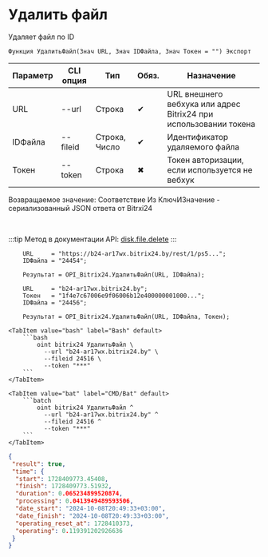 ﻿---
sidebar_position: 4
---


# Удалить файл
 Удаляет файл по ID



`Функция УдалитьФайл(Знач URL, Знач IDФайла, Знач Токен = "") Экспорт`

  | Параметр | CLI опция | Тип | Обяз. | Назначение |
  |-|-|-|-|-|
  | URL | --url | Строка | &#x2714; | URL внешнего вебхука или адрес Bitrix24 при использовании токена |
  | IDФайла | --fileid | Строка, Число | &#x2714; | Идентификатор удаляемого файла |
  | Токен | --token | Строка | &#x2716; | Токен авторизации, если используется не вебхук |

  
  Возвращаемое значение:   Соответствие Из КлючИЗначение - сериализованный JSON ответа от Bitrxi24

<br/>

:::tip
Метод в документации API: [disk.file.delete](https://dev.1c-bitrix.ru/rest_help/disk/file/disk_file_delete.php)
:::
<br/>



```bsl title="Пример использования для 1С:Предприятие/OneScript"
    URL     = "https://b24-ar17wx.bitrix24.by/rest/1/ps5...";
    IDФайла = "24454";

    Результат = OPI_Bitrix24.УдалитьФайл(URL, IDФайла);

    URL     = "b24-ar17wx.bitrix24.by";
    Токен   = "1f4e7c67006e9f06006b12e400000001000...";
    IDФайла = "24456";

    Результат = OPI_Bitrix24.УдалитьФайл(URL, IDФайла, Токен);
```
    

 <Tabs>
  
    <TabItem value="bash" label="Bash" default>
        ```bash
            oint bitrix24 УдалитьФайл \
              --url "b24-ar17wx.bitrix24.by" \
              --fileid 24516 \
              --token "***"
        ```
    </TabItem>
  
    <TabItem value="bat" label="CMD/Bat" default>
        ```batch
            oint bitrix24 УдалитьФайл ^
              --url "b24-ar17wx.bitrix24.by" ^
              --fileid 24516 ^
              --token "***"
        ```
    </TabItem>
</Tabs>


```json title="Результат"
{
 "result": true,
 "time": {
  "start": 1728409773.45408,
  "finish": 1728409773.51932,
  "duration": 0.065234899520874,
  "processing": 0.0413949489593506,
  "date_start": "2024-10-08T20:49:33+03:00",
  "date_finish": "2024-10-08T20:49:33+03:00",
  "operating_reset_at": 1728410373,
  "operating": 0.119391202926636
 }
}
```
